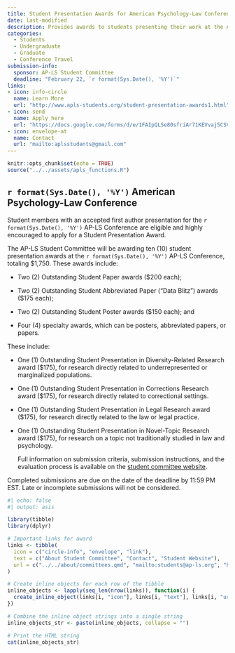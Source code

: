 ```yaml
---
title: Student Presentation Awards for American Psychology-Law Conference
date: last-modified
description: Provides awards to students presenting their work at the American Psychology-Law Society Conference.
categories: 
  - Students
  - Undergraduate
  - Graduate
  - Conference Travel
submission-info:
  sponsor: AP-LS Student Committee
  deadline: "February 22, `r format(Sys.Date(), '%Y')`"
links:
- icon: info-circle
  name: Learn More
  url: "http://www.apls-students.org/student-presentation-awards1.html"
- icon: send
  name: Apply here
  url: "https://docs.google.com/forms/d/e/1FAIpQLSe80sfriAr71KEVvaj5CSVmR-UALYeB04ewjvv8M1NaBsjNIQ/viewform"
- icon: envelope-at
  name: Contact
  url: "mailto:aplsstudents@gmail.com"
---
```


```r
knitr::opts_chunk$set(echo = TRUE)
source("../../assets/apls_functions.R")
```

::: vspace
:::

::: callout-note
# `r format(Sys.Date(), '%Y')` American Psychology-Law Conference

Student members with an accepted first author presentation for the `r format(Sys.Date(), '%Y')` AP-LS Conference are eligible and highly encouraged to apply for a Student Presentation Award.

The AP-LS Student Committee will be awarding ten (10) student presentation awards at the `r format(Sys.Date(), '%Y')` AP-LS Conference, totaling \$1,750. These awards include:

-   Two (2) Outstanding Student Paper awards (\$200 each);

-   Two (2) Outstanding Student Abbreviated Paper ("Data Blitz") awards (\$175 each);

-   Two (2) Outstanding Student Poster awards (\$150 each); and

-   Four (4) specialty awards, which can be posters, abbreviated papers, or papers.

These include:

-   One (1) Outstanding Student Presentation in Diversity-Related Research award (\$175), for research directly related to underrepresented or marginalized populations.

-   One (1) Outstanding Student Presentation in Corrections Research award (\$175), for research directly related to correctional settings.

-   One (1) Outstanding Student Presentation in Legal Research award (\$175), for research directly related to the law or legal practice.

-   One (1) Outstanding Student Presentation in Novel-Topic Research award (\$175), for research on a topic not traditionally studied in law and psychology.

    Full information on submission criteria, submission instructions, and the evaluation process is available on the [student committee website](https://www.apls-students.org/student-presentation-awards1.html).

Completed submissions are due on the date of the deadline by 11:59 PM EST. Late or incomplete submissions will not be considered.

```r
#| echo: false
#| output: asis

library(tibble)
library(dplyr)

# Important links for award
links <- tibble(
  icon = c("circle-info", "envelope", "link"),
  text = c("About Student Committee", "Contact", "Student Website"),
  url = c("../../about/committees.qmd", "mailto:students@ap-ls.org", "https://www.apls-students.org/student-presentation-awards1.html")
)

# Create inline objects for each row of the tibble
inline_objects <- lapply(seq_len(nrow(links)), function(i) {
  create_inline_object(links[i, "icon"], links[i, "text"], links[i, "url"])
})

# Combine the inline object strings into a single string
inline_objects_str <- paste(inline_objects, collapse = "")

# Print the HTML string
cat(inline_objects_str)
```
:::
